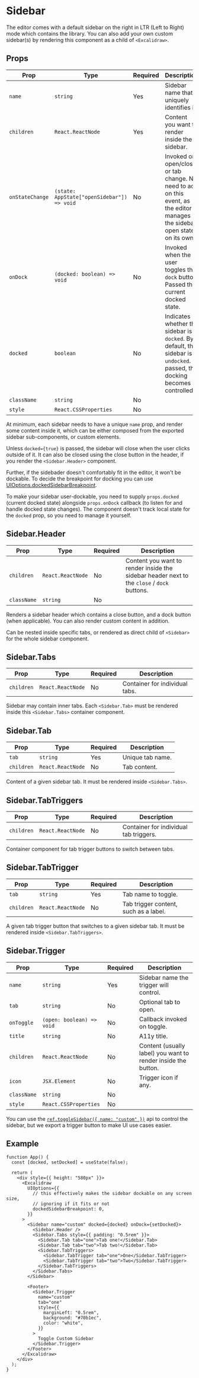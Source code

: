 # Sidebar

The editor comes with a default sidebar on the right in LTR (Left to Right) mode which contains the library. You can also add your own custom sidebar(s) by rendering this component as a child of `<Excalidraw>`.

## Props

| Prop | Type | Required | Description |
| --- | --- | --- | --- |
| `name` | `string` | Yes | Sidebar name that uniquely identifies it. |
| `children` | `React.ReactNode` | Yes | Content you want to render inside the sidebar. |
| `onStateChange` | `(state: AppState["openSidebar"]) => void` | No | Invoked on open/close or tab change. No need to act on this event, as the editor manages the sidebar open state on its own. |
| `onDock` | `(docked: boolean) => void` | No | Invoked when the user toggles the `dock` button. Passed the current docked state. |
| `docked` | `boolean` | No | Indicates whether the sidebar is `docked`. By default, the sidebar is `undocked`. If passed, the docking becomes controlled. |
| `className` | `string` | No |  |
| `style` | `React.CSSProperties` | No |  |

At minimum, each sidebar needs to have a unique `name` prop, and render some content inside it, which can be either composed from the exported sidebar sub-components, or custom elements.

Unless `docked={true}` is passed, the sidebar will close when the user clicks outside of it. It can also be closed using the close button in the header, if you render the `<Sidebar.Header>` component.

Further, if the sidebader doesn't comfortably fit in the editor, it won't be dockable. To decide the breakpoint for docking you can use [UIOptions.dockedSidebarBreakpoint](/docs/ex-excalidraw/api/props/ui-options#dockedsidebarbreakpoint).

To make your sidebar user-dockable, you need to supply `props.docked` (current docked state) alongside `props.onDock` callback (to listen for and handle docked state changes). The component doesn't track local state for the `docked` prop, so you need to manage it yourself.

## Sidebar.Header

| Prop | Type | Required | Description |
| --- | --- | --- | --- |
| `children` | `React.ReactNode` | No | Content you want to render inside the sidebar header next to the `close` / `dock` buttons. |
| `className` | `string` | No |  |

Renders a sidebar header which contains a close button, and a dock button (when applicable). You can also render custom content in addition.

Can be nested inside specific tabs, or rendered as direct child of `<Sidebar>` for the whole sidebar component.

## Sidebar.Tabs

| Prop       | Type              | Required | Description                    |
| ---------- | ----------------- | -------- | ------------------------------ |
| `children` | `React.ReactNode` | No       | Container for individual tabs. |

Sidebar may contain inner tabs. Each `<Sidebar.Tab>` must be rendered inside this `<Sidebar.Tabs>` container component.

## Sidebar.Tab

| Prop       | Type              | Required | Description      |
| ---------- | ----------------- | -------- | ---------------- |
| `tab`      | `string`          | Yes      | Unique tab name. |
| `children` | `React.ReactNode` | No       | Tab content.     |

Content of a given sidebar tab. It must be rendered inside `<Sidebar.Tabs>`.

## Sidebar.TabTriggers

| Prop | Type | Required | Description |
| --- | --- | --- | --- |
| `children` | `React.ReactNode` | No | Container for individual tab triggers. |

Container component for tab trigger buttons to switch between tabs.

## Sidebar.TabTrigger

| Prop | Type | Required | Description |
| --- | --- | --- | --- |
| `tab` | `string` | Yes | Tab name to toggle. |
| `children` | `React.ReactNode` | No | Tab trigger content, such as a label. |

A given tab trigger button that switches to a given sidebar tab. It must be rendered inside `<Sidebar.TabTriggers>`.

## Sidebar.Trigger

| Prop | Type | Required | Description |
| --- | --- | --- | --- |
| `name` | `string` | Yes | Sidebar name the trigger will control. |
| `tab` | `string` | No | Optional tab to open. |
| `onToggle` | `(open: boolean) => void` | No | Callback invoked on toggle. |
| `title` | `string` | No | A11y title. |
| `children` | `React.ReactNode` | No | Content (usually label) you want to render inside the button. |
| `icon` | `JSX.Element` | No | Trigger icon if any. |
| `className` | `string` | No |  |
| `style` | `React.CSSProperties` | No |  |

You can use the [`ref.toggleSidebar({ name: "custom" })`](/docs/ex-excalidraw/api/props/excalidraw-api#toggleSidebar) api to control the sidebar, but we export a trigger button to make UI use cases easier.

## Example

```tsx live
function App() {
  const [docked, setDocked] = useState(false);

  return (
    <div style={{ height: "580px" }}>
      <Excalidraw
        UIOptions={{
          // this effectively makes the sidebar dockable on any screen size,
          // ignoring if it fits or not
          dockedSidebarBreakpoint: 0,
        }}
      >
        <Sidebar name="custom" docked={docked} onDock={setDocked}>
          <Sidebar.Header />
          <Sidebar.Tabs style={{ padding: "0.5rem" }}>
            <Sidebar.Tab tab="one">Tab one!</Sidebar.Tab>
            <Sidebar.Tab tab="two">Tab two!</Sidebar.Tab>
            <Sidebar.TabTriggers>
              <Sidebar.TabTrigger tab="one">One</Sidebar.TabTrigger>
              <Sidebar.TabTrigger tab="two">Two</Sidebar.TabTrigger>
            </Sidebar.TabTriggers>
          </Sidebar.Tabs>
        </Sidebar>

        <Footer>
          <Sidebar.Trigger
            name="custom"
            tab="one"
            style={{
              marginLeft: "0.5rem",
              background: "#70b1ec",
              color: "white",
            }}
          >
            Toggle Custom Sidebar
          </Sidebar.Trigger>
        </Footer>
      </Excalidraw>
    </div>
  );
}
```
